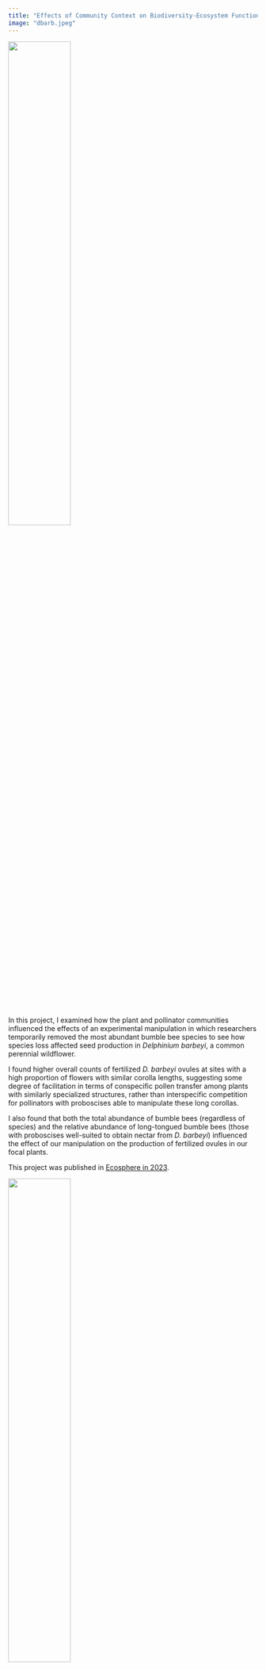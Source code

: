 ```yaml
---
title: "Effects of Community Context on Biodiversity-Ecosystem Function (BDEF)"
image: "dbarb.jpeg"
---
```


![](dbarb.jpeg){width="50%"}

In this project, I examined how the plant and pollinator communities influenced the effects of an experimental manipulation in which researchers temporarily removed the most abundant bumble bee species to see how species loss affected seed production in *Delphinium barbeyi*, a common perennial wildflower.

I found higher overall counts of fertilized *D. barbeyi* ovules at sites with a high proportion of flowers with similar corolla lengths, suggesting some degree of facilitation in terms of conspecific pollen transfer among plants with similarly specialized structures, rather than interspecific competition for pollinators with proboscises able to manipulate these long corollas.

I also found that both the total abundance of bumble bees (regardless of species) and the relative abundance of long-tongued bumble bees (those with proboscises well-suited to obtain nectar from *D. barbeyi*) influenced the effect of our manipulation on the production of fertilized ovules in our focal plants.

This project was published in [Ecosphere in 2023](doi.org/10.1002/ecs2.4569).

::: {layout="[[1,1]]"}
![](bomabund-all.png){width="50%"}

![](tongue-all.png){width="50%"}
:::
